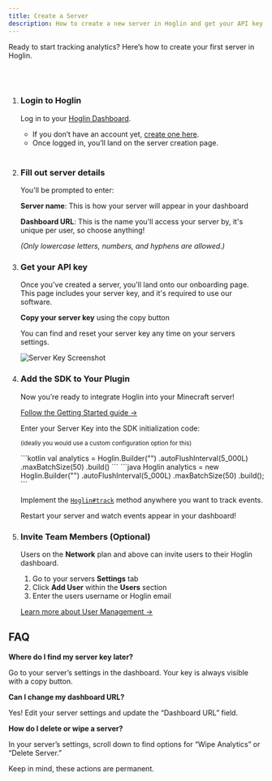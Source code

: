 ```yaml
---
title: Create a Server
description: How to create a new server in Hoglin and get your API key.
---
```



Ready to start tracking analytics? Here’s how to create your first server in Hoglin.

<br/>
<br/>

<Steps>

1. ### Login to Hoglin

   Log in to your [Hoglin Dashboard](https://hoglin.gg/dashboard).

   - If you don’t have an account yet, [create one here](https://hoglin.gg/login).
   - Once logged in, you’ll land on the server creation page.

   <br/>

2. ### Fill out server details

    You'll be prompted to enter:

    **Server name**: This is how your server will appear in your dashboard

    **Dashboard URL**: This is the name you'll access your server by, it's unique per user, so choose anything!

    _(Only lowercase letters, numbers, and hyphens are allowed.)_

3. ### Get your API key

    Once you've created a server, you'll land onto our onboarding page. This page includes your server key, and it's required to use our software.

    **Copy your server key** using the copy button

    <Aside type="tip">

      You can find and reset your server key any time on your servers settings.

    </Aside>

    ![Server Key Screenshot](../../../assets/server-onboarding-key.png)


4. ### Add the SDK to Your Plugin

     Now you’re ready to integrate Hoglin into your Minecraft server!

      [Follow the Getting Started guide →](/getting-started)

      Enter your Server Key into the SDK initialization code:

      <sub>(ideally you would use a custom configuration option for this)</sub>


      <Tabs>
      <TabItem label="Kotlin">
          ```kotlin
          val analytics = Hoglin.Builder("<your server key>")
              .autoFlushInterval(5_000L)
              .maxBatchSize(50)
              .build()
          ```
      </TabItem>
      <TabItem label="Java">
          ```java
          Hoglin analytics = new Hoglin.Builder("<your server key>")
              .autoFlushInterval(5_000L)
              .maxBatchSize(50)
              .build();
          ```
      </TabItem>
      </Tabs>

      Implement the [`Hoglin#track`](/reference/sdk#trackeventtype-string-properties-mapstring-any) method anywhere you want to track events.

      Restart your server and watch events appear in your dashboard!

5. ### Invite Team Members (Optional)

    Users on the **Network** plan and above can invite users to their Hoglin dashboard.

    1. Go to your servers **Settings** tab
    2. Click **Add User** within the **Users** section
    3. Enter the users username or Hoglin email

    [Learn more about User Management →](guides/invite-user)

</Steps>

## FAQ

**Where do I find my server key later?**

Go to your server’s settings in the dashboard. Your key is always visible with a copy button.

**Can I change my dashboard URL?**

Yes! Edit your server settings and update the “Dashboard URL” field.

**How do I delete or wipe a server?**

In your server’s settings, scroll down to find options for “Wipe Analytics” or “Delete Server.”

Keep in mind, these actions are permanent.
